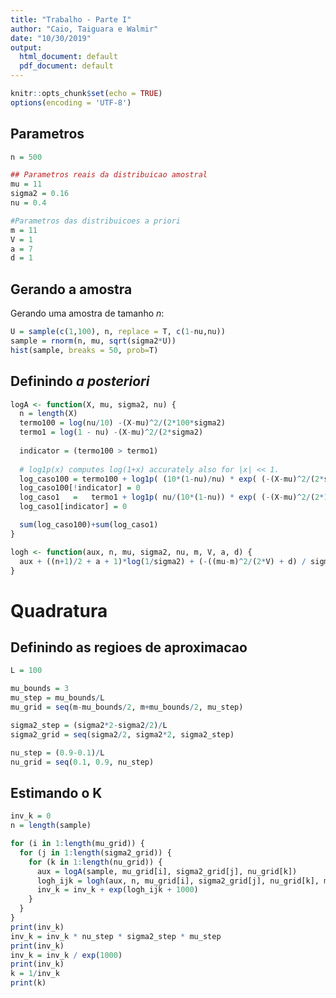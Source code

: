 ```yaml
---
title: "Trabalho - Parte I"
author: "Caio, Taiguara e Walmir"
date: "10/30/2019"
output:
  html_document: default
  pdf_document: default
---
```


```r
knitr::opts_chunk$set(echo = TRUE)
options(encoding = 'UTF-8')
```

## Parametros

```r
n = 500

## Parametros reais da distribuicao amostral 
mu = 11
sigma2 = 0.16
nu = 0.4

#Parametros das distribuicoes a priori
m = 11
V = 1
a = 7
d = 1
```

## Gerando a amostra

Gerando uma amostra de tamanho $n$:

```r
U = sample(c(1,100), n, replace = T, c(1-nu,nu))
sample = rnorm(n, mu, sqrt(sigma2*U))
hist(sample, breaks = 50, prob=T)
```

## Definindo *a posteriori*

```r
logA <- function(X, mu, sigma2, nu) {
  n = length(X)
  termo100 = log(nu/10) -(X-mu)^2/(2*100*sigma2)
  termo1 = log(1 - nu) -(X-mu)^2/(2*sigma2)
  
  indicator = (termo100 > termo1)
  
  # log1p(x) computes log(1+x) accurately also for |x| << 1.
  log_caso100 = termo100 + log1p( (10*(1-nu)/nu) * exp( (-(X-mu)^2/(2*sigma2)) - (-(X-mu)^2/(2*100*sigma2)) ) ) 
  log_caso100[!indicator] = 0
  log_caso1   =   termo1 + log1p( nu/(10*(1-nu)) * exp( (-(X-mu)^2/(2*100*sigma2)) - (-(X-mu)^2/(2*sigma2)) ) ) 
  log_caso1[indicator] = 0

  sum(log_caso100)+sum(log_caso1)
}

logh <- function(aux, n, mu, sigma2, nu, m, V, a, d) {
  aux + ((n+1)/2 + a + 1)*log(1/sigma2) + (-((mu-m)^2/(2*V) + d) / sigma2)
}

```



# Quadratura

## Definindo as regioes de aproximacao

```r
L = 100

mu_bounds = 3
mu_step = mu_bounds/L
mu_grid = seq(m-mu_bounds/2, m+mu_bounds/2, mu_step)

sigma2_step = (sigma2*2-sigma2/2)/L
sigma2_grid = seq(sigma2/2, sigma2*2, sigma2_step)

nu_step = (0.9-0.1)/L
nu_grid = seq(0.1, 0.9, nu_step)
```


## Estimando o K

```r

inv_k = 0
n = length(sample)

for (i in 1:length(mu_grid)) {
  for (j in 1:length(sigma2_grid)) {
    for (k in 1:length(nu_grid)) {
      aux = logA(sample, mu_grid[i], sigma2_grid[j], nu_grid[k])
      logh_ijk = logh(aux, n, mu_grid[i], sigma2_grid[j], nu_grid[k], m, V, a, d)
      inv_k = inv_k + exp(logh_ijk + 1000)
    }
  }
}
print(inv_k)
inv_k = inv_k * nu_step * sigma2_step * mu_step
print(inv_k)
inv_k = inv_k / exp(1000)
print(inv_k)
k = 1/inv_k
print(k)
```





